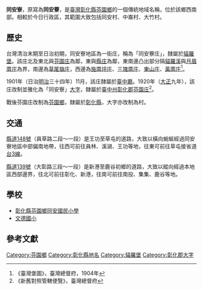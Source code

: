 {{noteTA　
|1 = zh-cn:庄; zh-hk:庄; zh-tw:庄;
}}
'''同安寮'''，原寫為'''同安藔'''，是[[臺灣|臺灣]][[彰化縣|彰化縣]][[芬園鄉|芬園鄉]]的一個傳統地域名稱，位於該鄉西南部。相較於今日行政區，其範圍大致包括同安村、中崙村、大竹村。

==歷史==
台灣清治末期至日治初期，同安寮地區為一街庄，稱為「同安藔庄」，隸屬於[[貓羅堡|貓羅堡]]。該庄北及東北與[[芬園_(大字)|芬園庄]]為鄰，東與[[縣庄|縣庄]]為鄰，東南邊凸出部分隔[[貓羅溪|貓羅溪]]與[[月眉厝庄|月眉厝庄]]為界，南邊為[[草尾嶺庄|草尾嶺庄]]，西邊為[[西施厝坪|施厝坪庄]]、[[三塊厝_(彰化縣員林市)|三塊厝庄]]、[[東山_(彰化縣)|東山庄]]、[[黃厝庄|黃厝庄]]<ref>《臺灣堡圖》，臺灣總督府，1904年</ref>。

1901年（日治[[明治|明治]]三十四年）11月，該庄隸屬於[[臺中廳|臺中廳]]。1920年（[[大正|大正]]九年），該庄改制並雅化為「同安寮」[[大字|大字]]，隸屬於[[臺中州|臺中州]][[彰化郡|彰化郡]][[芬園庄|芬園庄]]<ref>《新舊對照管轄便覽》，臺灣總督府</ref>。

戰後芬園庄改制為[[芬園鄉|芬園鄉]]，隸屬於[[彰化縣|彰化縣]]，大字亦改制為村。

==交通==
[[縣道148號|縣道148號]]（員草路二段～一段）是王功至草屯的道路，大致以橫向蜿蜒經過同安寮地區中部偏南地帶，往西可前往員林、溪湖、王功等地，往東可前往草屯接省道[[台3線|台3線]]。

[[縣道139號|縣道139號]]（大彰路三段～一段）是新港至鹿谷初鄉的道路，大致以縱向經過本地區西部邊界，往北可前往彰化、新港，往南可前往南投、集集、鹿谷等地。

==學校==
*[[彰化縣芬園鄉同安國民小學|彰化縣芬園鄉同安國民小學]]
*[[文德國小|文德國小]]

==參考文獻==
{{reflist}}

{{彰化郡}}

[[Category:芬園鄉|Category:芬園鄉]]
[[Category:彰化縣地名|Category:彰化縣地名]]
[[Category:貓羅堡|Category:貓羅堡]]
[[Category:彰化郡大字|Category:彰化郡大字]]